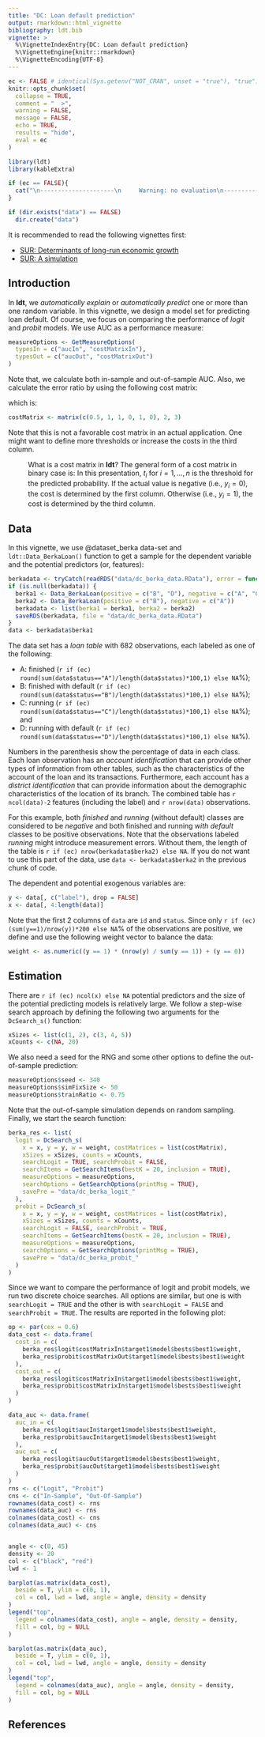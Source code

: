 ```yaml
---
title: "DC: Loan default prediction"
output: rmarkdown::html_vignette
bibliography: ldt.bib
vignette: >
  %\VignetteIndexEntry{DC: Loan default prediction}
  %\VignetteEngine{knitr::rmarkdown}
  %\VignetteEncoding{UTF-8}
---
```


```r
ec <- FALSE # identical(Sys.getenv("NOT_CRAN", unset = "true"), "true")
knitr::opts_chunk$set(
  collapse = TRUE,
  comment = "  >",
  warning = FALSE,
  message = FALSE,
  echo = TRUE,
  results = "hide",
  eval = ec
)
```

```r
library(ldt)
library(kableExtra)
```

 
```r
if (ec == FALSE){
  cat("\n---------------------\n     Warning: no evaluation\n---------------------\n\n")
}
```

```r
if (dir.exists("data") == FALSE)
  dir.create("data")
```

It is recommended to read the following vignettes first:

- [SUR: Determinants of long-run economic growth](sur_growth.html)
- [SUR: A simulation](sur_simulation.html)

## Introduction

In **ldt**, we _automatically explain_ or _automatically predict_ one or more than one random variable. In this vignette, we design a model set for predicting loan default. Of course, we focus on comparing the performance of _logit_ and _probit_ models. We use AUC as a performance measure:

```r
measureOptions <- GetMeasureOptions(
  typesIn = c("aucIn", "costMatrixIn"),
  typesOut = c("aucOut", "costMatrixOut")
)
```

Note that, we calculate both in-sample and out-of-sample AUC. Also, we calculate the error ratio by using the following cost matrix:

\begin{equation}
\label{eq:error-ratio}
\begin{bmatrix}
0.5 & 1 & 1\\
1.0 & 0 & 0
\end{bmatrix}
\end{equation}

which is:

```r
costMatrix <- matrix(c(0.5, 1, 1, 0, 1, 0), 2, 3)
```

Note that this is not a favorable cost matrix in an actual application. One might want to define more thresholds or increase the costs in the third column. 

<p style="margin-left:40px;">
What is a cost matrix in **ldt**? The general form of a cost matrix in binary case is:
\begin{equation}
\begin{bmatrix}
t_1 & c_{11} & c_{12}\\
t_2 & c_{21} & c_{22}\\
\vdots & \vdots&\vdots\\
t_n & c_{n1} & c_{n2}\\
\end{bmatrix}
\end{equation}
In this presentation, $t_i$ for $i=1,\ldots,n$ is the threshold for the predicted probability. If the actual value is negative (i.e., $y_i=0$), the cost is determined by the first column. Otherwise (i.e., $y_i=1$), the cost is determined by the third column.
</p>


## Data
In this vignette, we use @dataset_berka data-set and `ldt::Data_BerkaLoan()` function to get a sample for the dependent variable and the potential predictors (or, features):

```r
berkadata <- tryCatch(readRDS("data/dc_berka_data.RData"), error = function(e) NULL)
if (is.null(berkadata)) {
  berka1 <- Data_BerkaLoan(positive = c("B", "D"), negative = c("A", "C"))
  berka2 <- Data_BerkaLoan(positive = c("B"), negative = c("A"))
  berkadata <- list(berka1 = berka1, berka2 = berka2)
  saveRDS(berkadata, file = "data/dc_berka_data.RData")
}
data <- berkadata$berka1
```

The data set has a _loan table_ with 682 observations, each labeled as one of the following: 

- A: finished (`r if (ec) round(sum(data$status=="A")/length(data$status)*100,1) else NA`\%);
- B: finished with default (`r if (ec) round(sum(data$status=="B")/length(data$status)*100,1) else NA`\%);
- C: running (`r if (ec) round(sum(data$status=="C")/length(data$status)*100,1) else NA`\%); and
- D: running with default (`r if (ec) round(sum(data$status=="D")/length(data$status)*100,1) else NA`\%).

Numbers in the parenthesis show the percentage of data in each class. Each loan observation has an _account identification_ that can provide other types of information from other tables, such as the characteristics of the account of the loan and its transactions. Furthermore, each account has a _district identification_ that can provide information about the demographic characteristics of the location of its branch.  The combined table has `r ncol(data)-2` features (including the label) and `r nrow(data)` observations. 

For this example, both _finished_ and _running_ (without default) classes are considered to be _negative_ and both finished and running _with default_ classes to be positive observations. Note that the observations labeled _running_ might introduce measurement errors. Without them, the length of the table is `r if (ec) nrow(berkadata$berka2) else NA`. If you do not want to use this part of the data, use `data <- berkadata$berka2` in the previous chunk of code.

The dependent and potential exogenous variables are:

```r
y <- data[, c("label"), drop = FALSE]
x <- data[, 4:length(data)]
```

Note that the first 2 columns of `data` are `id` and `status`. Since only `r if (ec) (sum(y==1)/nrow(y))*200 else NA`\% of the observations are positive, we define and use the following weight vector to balance the data:  

```r
weight <- as.numeric((y == 1) * (nrow(y) / sum(y == 1)) + (y == 0))
```

## Estimation 

There are `r if (ec) ncol(x) else NA` potential predictors and the size of the potential predicting models is relatively large. We follow a step-wise search approach by defining the following two arguments for the `DcSearch_s()` function:

```r
xSizes <- list(c(1, 2), c(3, 4, 5))
xCounts <- c(NA, 20)
```

We also need a seed for the RNG and some other options to define the out-of-sample prediction:

```r
measureOptions$seed <- 340
measureOptions$simFixSize <- 50
measureOptions$trainRatio <- 0.75
```

Note that the out-of-sample simulation depends on random sampling. Finally, we start the search function:

```r
berka_res <- list(
  logit = DcSearch_s(
    x = x, y = y, w = weight, costMatrices = list(costMatrix),
    xSizes = xSizes, counts = xCounts,
    searchLogit = TRUE, searchProbit = FALSE,
    searchItems = GetSearchItems(bestK = 20, inclusion = TRUE),
    measureOptions = measureOptions,
    searchOptions = GetSearchOptions(printMsg = TRUE),
    savePre = "data/dc_berka_logit_"
  ),
  probit = DcSearch_s(
    x = x, y = y, w = weight, costMatrices = list(costMatrix),
    xSizes = xSizes, counts = xCounts,
    searchLogit = FALSE, searchProbit = TRUE,
    searchItems = GetSearchItems(bestK = 20, inclusion = TRUE),
    measureOptions = measureOptions,
    searchOptions = GetSearchOptions(printMsg = TRUE),
    savePre = "data/dc_berka_probit_"
  )
)
```

Since we want to compare the performance of logit and probit models, we run two discrete choice searches. All options are similar, but one is with `searchLogit = TRUE` and the other is with `searchLogit = FALSE` and `searchProbit = TRUE`. The results are reported in the following plot:

```r
op <- par(cex = 0.6)
data_cost <- data.frame(
  cost_in = c(
    berka_res$logit$costMatrixIn$target1$model$bests$best1$weight,
    berka_res$probit$costMatrixOut$target1$model$bests$best1$weight
  ),
  cost_out = c(
    berka_res$logit$costMatrixIn$target1$model$bests$best1$weight,
    berka_res$probit$costMatrixIn$target1$model$bests$best1$weight
  )
)

data_auc <- data.frame(
  auc_in = c(
    berka_res$logit$aucIn$target1$model$bests$best1$weight,
    berka_res$probit$aucIn$target1$model$bests$best1$weight
  ),
  auc_out = c(
    berka_res$logit$aucOut$target1$model$bests$best1$weight,
    berka_res$probit$aucOut$target1$model$bests$best1$weight
  )
)
rns <- c("Logit", "Probit")
cns <- c("In-Sample", "Out-Of-Sample")
rownames(data_cost) <- rns
rownames(data_auc) <- rns
colnames(data_cost) <- cns
colnames(data_auc) <- cns


angle <- c(0, 45)
density <- 20
col <- c("black", "red")
lwd <- 1

barplot(as.matrix(data_cost),
  beside = T, ylim = c(0, 1),
  col = col, lwd = lwd, angle = angle, density = density
)
legend("top",
  legend = colnames(data_cost), angle = angle, density = density,
  fill = col, bg = NULL
)

barplot(as.matrix(data_auc),
  beside = T, ylim = c(0, 1),
  col = col, lwd = lwd, angle = angle, density = density
)
legend("top",
  legend = colnames(data_auc), angle = angle, density = density,
  fill = col, bg = NULL
)
```



## References


